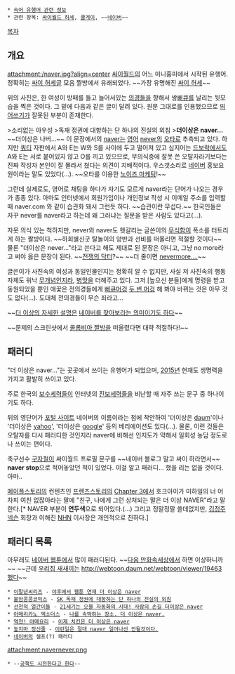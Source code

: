  * [[속어 유행어 관련 정보]]
 * 관련 항목: [[싸이월드 허세]], [[쿨게이]], ~~[[네이버]]~~

[[목차]]
== 개요 ==
attachment:/naver.jpg?align=center
[[싸이월드]]의 어느 미니홈피에서 시작된 유행어. 정확히는 [[싸이월드 허세|싸이 허세글]] 모음 짤방에서 유래되었다. ~~가장 유명해진 [[싸이월드 허세|싸이 허세]]~~ 

위의 사진은, 한 여성이 방패를 들고 늘어서있는 [[의경]]들을 향해서 쌍[[뻐큐]]를 날리는 뒷모습을 찍은 것이다. 그 밑에 다음과 같은 글이 달려 있다. 원문 그대로를 인용했으므로 [[띄어쓰기]]가 잘못된 부분이 존재한다.

>소리없는 아우성
>독재 정권에 대항하는 단 하나의 진실의 외침
>'''더이상은 naver...'''
~~더이상은 나버...~~
이 문장에서의 [[네이버|naver]]는 [[영어]] [[NEVER|never]]의 [[오타]]로 추측되고 있다. 하지만 [[쿼티]] 자판에서 A와 E는 W와 S를 사이에 두고 떨어져 있고 심지어는 [[드보락]]에서도 A와 E는 서로 붙어있지 않고 O를 끼고 있으므로, 무의식중에 잘못 쓴 오탈자라기보다는 진짜 작성자 본인이 잘 몰라서 쳤다는 의견이 지배적이다. 우스갯소리로 [[네이버]] 홍보요원이라는 말도 있었다(...). ~~오타를 이용한 [[노이즈 마케팅]]!~~

그런데 실제로도, 영어로 채팅을 하다가 자기도 모르게 naver라는 단어가 나오는 경우가 종종 있다. 아마도 인터넷에서 회원가입이나 개인정보 작성 시 이메일 주소를 입력할때 naver.com 와 같이 습관화 돼서 그런듯 하다. ~~습관이란 무섭다.~~ 한국인들은 자꾸 never를 naver라고 하는데 왜 그러냐는 질문을 받은 사람도 있다고(…).

자뭇 의식 있는 척하지만, never와 naver도 헷갈리는 글쓴이의 [[무식]]함이 폭소를 터트리게 하는 짤방이다. ~~하회별신굿 탈놀이의 양반과 선비를 떠올리면 적절할 것이다~~ 물론 "더이상은 never..."라고 쓴다고 해도 제대로 된 문장은 아니고, 그냥 no more라고 써야 옳은 문장이 된다. ~~[[전쟁의 닥터]]?~~ ~~더 줄이면 [[The Raven|nevermore....]]~~

글쓴이가 사진속의 여성과 동일인물인지는 정확히 알 수 없지만, 사실 저 사진속의 행동 자체도 워낙 [[무개념]]인지라, [[병맛]]을 더해주고 있다. 그저 [높으신 분들]에게 명령을 받고 동원되었을 뿐인 애꿏은 전의경들에게 [[뻐큐머겅]] [[꼭 해라 두 번 해라|두 번 머겅]] 해 봐야 바뀌는 것은 아무 것도 없다(...). 도대체 전의경들이 무슨 죄라고...

~~[[더 이상의 자세한 설명은 생략한다|더 이상의 자세한 설명은]] [[구구레카스|네이버를 찾아보라는 의미이기도 하다]]~~

~~문제의 스크린샷에서 [[콜롬비아#s-2|콜롬비아 짤방]]을 떠올렸다면 대략 적절하다!~~

== 패러디 ==
"더 이상은 naver..."는 곳곳에서 쓰이는 유행어가 되었으며, [[2015년]] 현재도 생명력을 가지고 활발히 쓰이고 있다.

주로 한국의 [[보수]]세력들이 인터넷의 [[진보]]세력들을 비난할 때 자주 쓰는 문구 중 하나이기도 하다.

뒤의 영단어가 [[포털 사이트]] 네이버의 이름이라는 점에 착안하여 '더이상은 [[Daum|daum]]'이나 '더이상은 [[야후!|yahoo]]', '더이상은 [[구글|google]]' 등의 베리에이션도 있다(...). 물론, 이런 것들은 오탈자를 다시 패러디한 것인지라 naver에 비해선 인지도가 약해서 일회성 농담 정도로나 쓰이는 편이다.

축구선수 [[구자철]]이 싸이월드 프로필 문구를 ~~네이버 블로그 말고 싸이 하라면서~~ '''naver stop'''으로 적어놓았던 적이 있었다. 이걸 알고 패러디... 했을 리는 없을 것이다. 아마..

[[메이플스토리]]의 컨텐츠인 [[프렌즈스토리]]의 [[프렌즈스토리/스토리#s-4|Chapter 3]]에서 호크아이가 미하일의 너 어차피 여친 없잖아라는 말에 "친구, 나에게 그런 상처되는 말은 더 이상 NAVER"라고 말한다.[* NAVER 부분이 '''연두색'''으로 되어있다.(...) 그리고 정말정말 쓸데없지만, [[김정주]] [[넥슨]] 회장과 이해진 [[NHN]] 이사장은 개인적으로 친하다.]

== 패러디 목록 ==
아무래도 [[네이버 웹툰]]에서 많이 패러디된다. ~~[[다음 만화속세상]]에서 하면 이상하니까~~ ~~근데 [[우리집 새새끼]]는 [[http://webtoon.daum.net/webtoon/viewer/19463 했다]]~~

 * [[이말년씨리즈]] - [http://comic.naver.com/webtoon/detail.nhn?titleId=103759&no=130&weekday=wed 야후에서 웹툰 연재 더 이상은 naver]
 * [[불암콩콩코믹스]] - [http://sports.news.nate.com/view/20110321n04463?mid=s1004&isq=3969 SK 독재 정권에 대항하는 단 하나의 진실의 외침]
 * [[선천적 얼간이들]] - [http://comic.naver.com/webtoon/detail.nhn?titleId=478261&no=57 21세기는 오물 자동화의 시대! 사람의 손길 더이상은 naver]
 * [[아메리카노 엑소더스]] - [http://comic.naver.com/webtoon/detail.nhn?titleId=622644&no=1&weekday=sat 나를 속박하는 장소. 더 이상은 naver.]
 * [[역전! 야매요리]] - [http://comic.naver.com/webtoon/detail.nhn?titleId=409630&no=61&weekday=sat&listPage=2&mobile=y 이제 치킨은 더 이상은 naver]
 * [[놓지마 정신줄]] - [http://comic.naver.com/webtoon/detail.nhn?titleId=81482&no=521&weekday=tue&listPage=1&mobile=y 이런일은 절대 naver 일어나선 안될것이다.]
 * [[네이버]]의 셀프(?) 패러디
attachment:navernever.png

 * --[http://blog.naver.com/msk9711/220050358031 공책도 시전한다고 한다]--
